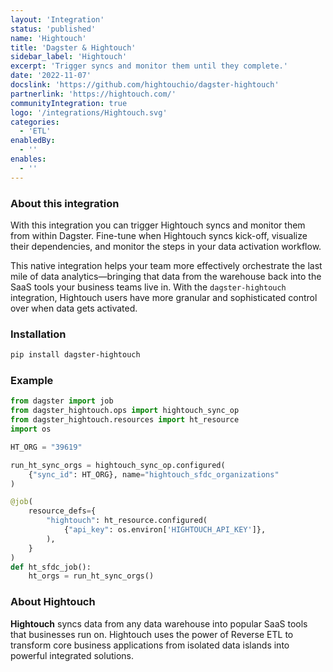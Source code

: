 ```yaml
---
layout: 'Integration'
status: 'published'
name: 'Hightouch'
title: 'Dagster & Hightouch'
sidebar_label: 'Hightouch'
excerpt: 'Trigger syncs and monitor them until they complete.'
date: '2022-11-07'
docslink: 'https://github.com/hightouchio/dagster-hightouch'
partnerlink: 'https://hightouch.com/'
communityIntegration: true
logo: '/integrations/Hightouch.svg'
categories:
  - 'ETL'
enabledBy:
  - ''
enables:
  - ''
---
```


### About this integration

With this integration you can trigger Hightouch syncs and monitor them from within Dagster. Fine-tune when Hightouch syncs kick-off, visualize their dependencies, and monitor the steps in your data activation workflow.

This native integration helps your team more effectively orchestrate the last mile of data analytics—bringing that data from the warehouse back into the SaaS tools your business teams live in. With the `dagster-hightouch` integration, Hightouch users have more granular and sophisticated control over when data gets activated.

### Installation

```bash
pip install dagster-hightouch
```

### Example

```python
from dagster import job
from dagster_hightouch.ops import hightouch_sync_op
from dagster_hightouch.resources import ht_resource
import os

HT_ORG = "39619"

run_ht_sync_orgs = hightouch_sync_op.configured(
    {"sync_id": HT_ORG}, name="hightouch_sfdc_organizations"
)

@job(
    resource_defs={
        "hightouch": ht_resource.configured(
            {"api_key": os.environ['HIGHTOUCH_API_KEY']},
        ),
    }
)
def ht_sfdc_job():
    ht_orgs = run_ht_sync_orgs()
```

### About Hightouch

**Hightouch** syncs data from any data warehouse into popular SaaS tools that businesses run on. Hightouch uses the power of Reverse ETL to transform core business applications from isolated data islands into powerful integrated solutions.
